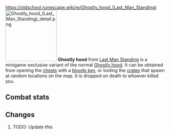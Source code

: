 https://oldschool.runescape.wiki/w/Ghostly_hood_(Last_Man_Standing)
{{Infobox Item
|name = Ghostly hood
|image = [[File:Ghostly hood (Last Man Standing).png]]
|release = [[4 August]] [[2016]]
|update = Last Man Standing Beta and Splashing Restrictions  # TODO: Update this
|members = No
|quest = No
|tradeable = No
|placeholder = No
|equipable = Yes
|stackable = No
|noteable = Yes
|options = Wield, Drop   # TODO: Update this
|examine = A ghostly hood, fit for a ghostly head.
|value = 1
|alchable = No
|weight = 0.001
|id = 27166
}}
[[File:Ghostly hood (Last Man Standing) detail.png|160px|left]]
'''Ghostly hood''' from [[Last Man Standing]] is a minigame-exclusive variant of the normal [[Ghostly hood]]. It can be obtained from opening the [[Chest (Last Man Standing)|chests]] with a [[bloody key]], or looting the [[Crate (Last Man Standing)|crates]] that spawn at random locations on the map. It is dropped on death to whoever killed you.

==Combat stats==
{{Infobox Bonuses
|astab = 0
|aslash = 0
|acrush = 0
|amagic = 3
|arange = 0
|dstab = 0
|dslash = 0
|dcrush = 0
|dmagic = 3
|drange = 0
|str = 0
|rstr = 0
|mdmg = 0
|prayer = 0
|slot = head
|image = [[File:Ghostly hood equipped male.png|160px]]
|altimage = [[File:Ghostly hood equipped female.png|160px]]
}}

==Changes==
# TODO: Update this
{{Subject changes header}}
{{Subject changes
|date = 4 August 2016
|update = Last Man Standing
|change = The item was made fully available with the release of Last Man Standing.
}}
{{Subject changes footer}}

{{Last Man Standing In-game Items}}